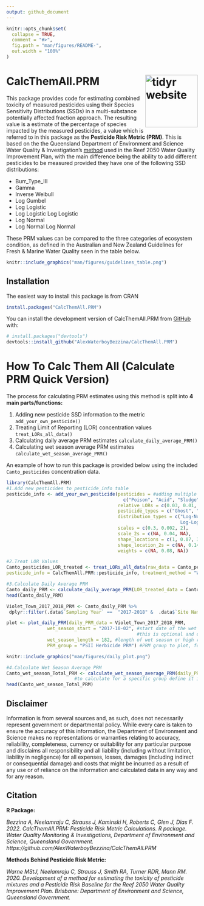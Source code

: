 ```yaml
---
output: github_document
---
```


<!-- README.md is generated from README.Rmd. Please edit that file -->

```r
knitr::opts_chunk$set(
  collapse = TRUE,
  comment = "#>",
  fig.path = "man/figures/README-",
  out.width = "100%"
)
```

# CalcThemAll.PRM <img src="man/figures/hex.png" align="right" height="138" alt="tidyr website" /></a>

<!-- badges: start -->
<!-- badges: end -->

This package provides code for estimating combined toxicity of measured pesticides using their Species Sensitivity Distributions (SSDs) in a multi-substance potentially affected fraction approach. The resulting value is a estimate of the percentage of species impacted by the measured pesticides, a value which is referred to in this package as the **Pesticide Risk Metric (PRM)**. This is based on the the Queensland Department of Environment and Science Water Quality & Investigation's [method](https://www.publications.qld.gov.au/dataset/method-development-pesticide-risk-metric-baseline-condition-of-waterways-to-gbr/resource/c65858f9-d7ba-4aef-aa4f-e148f950220f) used in the Reef 2050 Water Quality Improvement Plan, with the main difference being the ability to add different pesticides to be measured provided they have one of the following SSD distributions:

* Burr_Type_III
* Gamma
* Inverse Weibull
* Log Gumbel
* Log Logistic
* Log Logistic Log Logistic
* Log Normal
* Log Normal Log Normal

These PRM values can be compared to the three categories of ecosystem condition, as defined in the Australian and New Zealand Guidelines for Fresh & Marine Water Quality seen in the table below.

```r
knitr::include_graphics("man/figures/guidelines_table.png")
```

## Installation

The easiest way to install this package is from CRAN

``` r
install.packages("CalcThemAll.PRM")
```

You can install the development version of CalcThemAll.PRM from [GitHub](https://github.com/) with:

``` r
# install.packages("devtools")
devtools::install_github("AlexWaterboyBezzina/CalcThemAll.PRM")
```
# How To Calc Them All (Calculate PRM Quick Version)

The process for calculating PRM estimates using this method is split into **4 main parts/functions:**

1. Adding new pesticide SSD information to the metric `add_your_own_pesticide()`
2. Treating Limit of Reporting (LOR) concentration values `treat_LORs_all_data()`
3. Calculating daily average PRM estimates `calculate_daily_average_PRM()`
4. Calculating wet season average PRM estimates `calculate_wet_season_average_PRM()`

An example of how to run this package is provided below using the included `Canto_pesticides` concentration data.

```r
library(CalcThemAll.PRM)
#1.Add new pesticides to pesticide_info table
pesticide_info <- add_your_own_pesticide(pesticides = #adding multiple new pesticides
                                           c("Poison", "Acid", "Sludge"),
                                         relative_LORs = c(0.03, 0.01, 0.5), 
                                         pesticide_types = c("Ghost", "Bug", "Poison"),
                                         distribution_types = c("Log-Normal", "Log-Logistic
                                                                Log-Logistic", "Burr Type III"),
                                         scales = c(0.3, 0.002, 2),
                                         scale_2s = c(NA, 0.04, NA), 
                                         shape_locations = c(1, 0.07, 3),
                                         shape_location_2s = c(NA, 0.14, 2.3),
                                         weights = c(NA, 0.08, NA))

#2.Treat LOR Values
Canto_pesticides_LOR_treated <- treat_LORs_all_data(raw_data = Canto_pesticides,
pesticide_info = CalcThemAll.PRM::pesticide_info, treatment_method = "WQI")

#3.Calculate Daily Average PRM
Canto_daily_PRM <- calculate_daily_average_PRM(LOR_treated_data = Canto_pesticides_LOR_treated)
head(Canto_daily_PRM)

Violet_Town_2017_2018_PRM <- Canto_daily_PRM %>%
 dplyr::filter(.data$`Sampling Year` ==  "2017-2018" &  .data$`Site Name` == "Violet Town")

plot <- plot_daily_PRM(daily_PRM_data = Violet_Town_2017_2018_PRM,
               wet_season_start = "2017-10-02", #start date of the wet season or high risk window
                                                #this is optional and can be removed with = NULL
               wet_season_length = 182, #length of wet season or high risk window
               PRM_group = "PSII Herbicide PRM") #PRM group to plot, for all PRM = "Total PRM
```

```r
knitr::include_graphics("man/figures/daily_plot.png")
```

```r
#4.Calculate Wet Season Average PRM
Canto_wet_season_Total_PRM <- calculate_wet_season_average_PRM(daily_PRM_data = Canto_daily_PRM, PRM_group = "Total PRM") #this calculates the wet season average PRM for all pesticide groups
                         #to calculate for a specific group define it in "PRM_group ="
head(Canto_wet_season_Total_PRM)

```


## Disclaimer

Information is from several sources and, as such, does not necessarily represent government or departmental policy. While every care is taken to ensure the accuracy of this information, the Department of Environment and Science makes no representations or warranties relating to  accuracy, reliability, completeness, currency or suitability for any particular purpose and disclaims all responsibility and all liability (including without limitation, liability in negligence) for all expenses, losses, damages (including indirect or consequential damage) and costs that might be incurred as a result of any use or of reliance on the information and calculated data in any way and for any reason.

## Citation

**R Package:**

*Bezzina A, Neelamraju C, Strauss J, Kaminski H, Roberts C, Glen J, Dias F. 2022. CalcThemAll.PRM: Pesticide Risk Metric Calculations. R package. Water Quality Monitoring & Investigations, Department of Environment and Science, Queensland Government. https://github.com/AlexWaterboyBezzina/CalcThemAll.PRM*

**Methods Behind Pesticide Risk Metric:**

*Warne MStJ, Neelamraju C, Strauss J, Smith RA, Turner RDR, Mann RM. 2020. Development of a method for estimating the toxicity of pesticide mixtures and a Pesticide Risk Baseline for the Reef 2050 Water Quality Improvement Plan. Brisbane: Department of Environment and Science, Queensland Government.*
